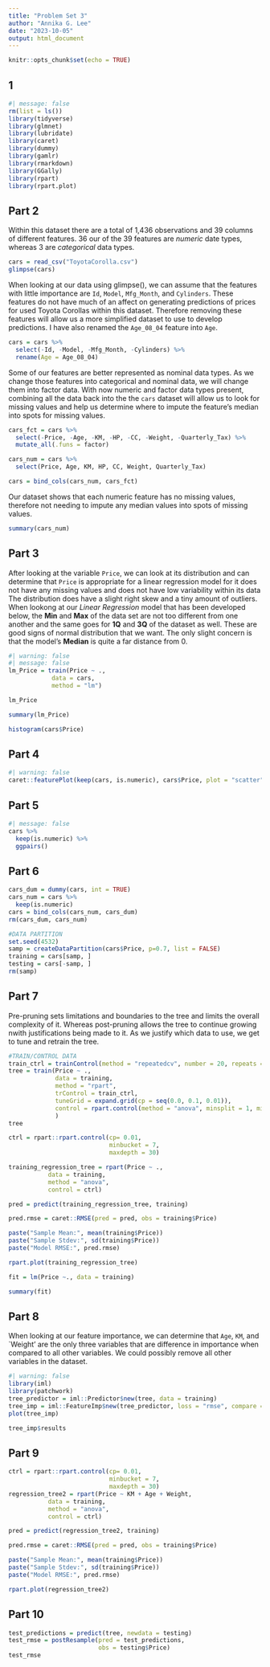 ```yaml
---
title: "Problem Set 3"
author: "Annika G. Lee"
date: "2023-10-05"
output: html_document
---
```


```r
knitr::opts_chunk$set(echo = TRUE)
```

## 1

```r
#| message: false
rm(list = ls())
library(tidyverse)
library(glmnet)
library(lubridate)
library(caret)
library(dummy)
library(gamlr)
library(rmarkdown)
library(GGally)
library(rpart)
library(rpart.plot)
```

## Part 2

Within this dataset there are a total of 1,436 observations and 39 columns of different features. 36 our of the 39 features are *numeric* date types, whereas 3 are *categorical* data types.

```r
cars = read_csv("ToyotaCorolla.csv")
glimpse(cars)
```

When looking at our data using glimpse(), we can assume that the features with little importance are `Id`, `Model`, `Mfg_Month`, and `Cylinders`. These features do not have much of an affect on generating predictions of prices for used Toyota Corollas within this dataset. Therefore removing these features will allow us a more simplified dataset to use to develop predictions. I have also renamed the `Age_08_04` feature into `Age`.

```r
cars = cars %>%
  select(-Id, -Model, -Mfg_Month, -Cylinders) %>%
  rename(Age = Age_08_04)
```

Some of our features are better represented as nominal data types. As we change those features into categorical and nominal data, we will change them into factor data. With now numeric and factor data types present, combining all the data back into the the `cars` dataset will allow us to look for missing values and help us determine where to impute the feature's median into spots for missing values.

```r
cars_fct = cars %>%
  select(-Price, -Age, -KM, -HP, -CC, -Weight, -Quarterly_Tax) %>%
  mutate_all(.funs = factor)

cars_num = cars %>%
  select(Price, Age, KM, HP, CC, Weight, Quarterly_Tax)

cars = bind_cols(cars_num, cars_fct)
```

Our dataset shows that each numeric feature has no missing values, therefore not needing to impute any median values into spots of missing values.

```r
summary(cars_num)
```

## Part 3

After looking at the variable `Price`, we can look at its distribution and can determine that `Price` is appropriate for a linear regression model for it does not have any missing values and does not have low variability within its data The distribution does have a slight right skew and a tiny amount of outliers. When lookong at our *Linear Regression* model that has been developed below, the **Min** and **Max** of the data set are not too different from one another and the same goes for **1Q** and **3Q** of the dataset as well. These are good signs of normal distribution that we want. The only slight concern is that the model's **Median** is quite a far distance from 0.

```r
#| warning: false
#| message: false
lm_Price = train(Price ~ .,
            data = cars,
            method = "lm")

lm_Price
```

```r
summary(lm_Price)
```

```r
histogram(cars$Price)
```

## Part 4

```r
#| warning: false
caret::featurePlot(keep(cars, is.numeric), cars$Price, plot = "scatter")
```

## Part 5

```r
#| message: false
cars %>%
  keep(is.numeric) %>%
  ggpairs()
```

## Part 6

```r
cars_dum = dummy(cars, int = TRUE)
cars_num = cars %>%
  keep(is.numeric)
cars = bind_cols(cars_num, cars_dum)
rm(cars_dum, cars_num)
```

```r
#DATA PARTITION 
set.seed(4532)
samp = createDataPartition(cars$Price, p=0.7, list = FALSE)
training = cars[samp, ]
testing = cars[-samp, ]
rm(samp)
```

## Part 7

Pre-pruning sets limitations and boundaries to the tree and limits the overall complexity of it. Whereas post-pruning allows the tree to continue growing nwith justifications being made to it. As we justify which data to use, we get to tune and retrain the tree.

```r
#TRAIN/CONTROL DATA
train_ctrl = trainControl(method = "repeatedcv", number = 20, repeats = 10)
tree = train(Price ~ .,
             data = training,
             method = "rpart",
             trControl = train_ctrl,
             tuneGrid = expand.grid(cp = seq(0.0, 0.1, 0.01)),
             control = rpart.control(method = "anova", minsplit = 1, minbucket = 1)
             )
tree
```

```r
ctrl = rpart::rpart.control(cp= 0.01, 
                            minbucket = 7,
                            maxdepth = 30)

training_regression_tree = rpart(Price ~ .,
           data = training,
           method = "anova",
           control = ctrl)

pred = predict(training_regression_tree, training)

pred.rmse = caret::RMSE(pred = pred, obs = training$Price)

paste("Sample Mean:", mean(training$Price))
paste("Sample Stdev:", sd(training$Price))
paste("Model RMSE:", pred.rmse)
```

```r
rpart.plot(training_regression_tree)
```

```r
fit = lm(Price ~., data = training)

summary(fit)
```

## Part 8

When looking at our feature importance, we can determine that `Age`, `KM`, and \`Weight' are the only three variables that are difference in importance when compared to all other variables. We could possibly remove all other variables in the dataset.

```r
#| warning: false
library(iml)
library(patchwork)
tree_predictor = iml::Predictor$new(tree, data = training)
tree_imp = iml::FeatureImp$new(tree_predictor, loss = "rmse", compare = "ratio", n.repetitions = 10)
plot(tree_imp)
```

```r
tree_imp$results
```

## Part 9

```r
ctrl = rpart::rpart.control(cp= 0.01, 
                            minbucket = 7,
                            maxdepth = 30)
regression_tree2 = rpart(Price ~ KM + Age + Weight,
           data = training,
           method = "anova",
           control = ctrl)

pred = predict(regression_tree2, training)

pred.rmse = caret::RMSE(pred = pred, obs = training$Price)

paste("Sample Mean:", mean(training$Price))
paste("Sample Stdev:", sd(training$Price))
paste("Model RMSE:", pred.rmse)
```

```r
rpart.plot(regression_tree2)
```

## Part 10

```r
test_predictions = predict(tree, newdata = testing)
test_rmse = postResample(pred = test_predictions,
                         obs = testing$Price)
test_rmse
```

```{}
```
